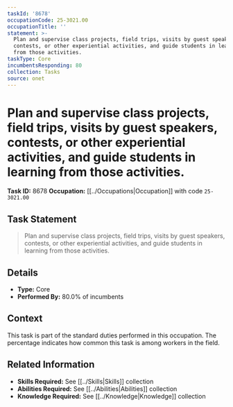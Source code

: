 ```yaml
---
taskId: '8678'
occupationCode: 25-3021.00
occupationTitle: ''
statement: >-
  Plan and supervise class projects, field trips, visits by guest speakers,
  contests, or other experiential activities, and guide students in learning
  from those activities.
taskType: Core
incumbentsResponding: 80
collection: Tasks
source: onet
---
```

# Plan and supervise class projects, field trips, visits by guest speakers, contests, or other experiential activities, and guide students in learning from those activities.

**Task ID:** 8678
**Occupation:** [[../Occupations|Occupation]] with code `25-3021.00`

## Task Statement

> Plan and supervise class projects, field trips, visits by guest speakers, contests, or other experiential activities, and guide students in learning from those activities.

## Details

- **Type:** Core
- **Performed By:** 80.0% of incumbents

## Context

This task is part of the standard duties performed in this occupation. The percentage indicates how common this task is among workers in the field.

## Related Information

- **Skills Required:** See [[../Skills|Skills]] collection
- **Abilities Required:** See [[../Abilities|Abilities]] collection
- **Knowledge Required:** See [[../Knowledge|Knowledge]] collection
